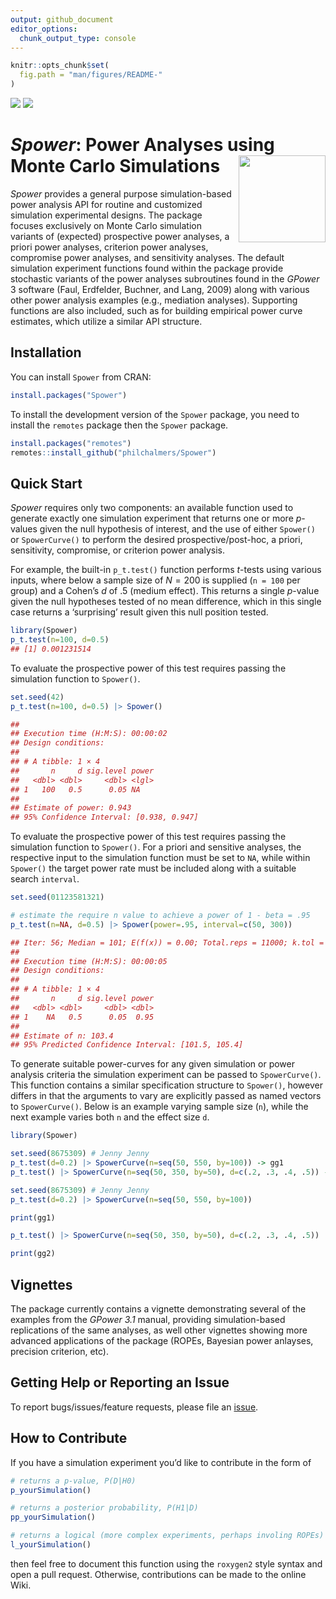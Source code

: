 ```yaml
---
output: github_document
editor_options: 
  chunk_output_type: console
---
```


```r
knitr::opts_chunk$set(
  fig.path = "man/figures/README-"
)
```

[![](http://www.r-pkg.org/badges/version/Spower)](https://www.r-pkg.org:443/pkg/Spower) [![](http://cranlogs.r-pkg.org/badges/grand-total/Spower)](https://CRAN.R-project.org/package=Spower)

# *Spower*: Power Analyses using Monte Carlo Simulations <img src="inst/sticker/S.png" height="139" align="right"/>

*Spower* provides a general purpose simulation-based power analysis 
   API for routine and customized simulation experimental designs. 
   The package focuses exclusively on Monte Carlo simulation variants of 
   (expected) prospective power analyses, a priori power analyses, 
   criterion power analyses, compromise power analyses, and sensitivity analyses. 
   The default simulation experiment functions found within the package 
   provide stochastic variants of the power analyses subroutines found in the 
   *GPower* 3 software (Faul, Erdfelder, Buchner, and Lang, 2009)
   along with various other power analysis examples (e.g., mediation analyses). Supporting
   functions are also included, such as for building empirical power curve estimates,
   which utilize a similar API structure.

## Installation

You can install `Spower` from CRAN:

``` r
install.packages("Spower")
```

To install the development version of the `Spower` package, you need to
install the `remotes` package then the `Spower` package.

``` r
install.packages("remotes")
remotes::install_github("philchalmers/Spower")
```

## Quick Start

*Spower* requires only two components: an available function used to generate exactly
one simulation experiment that returns one or more *p*-values given the null
hypothesis of interest, and the use of either `Spower()` or `SpowerCurve()` to perform
the desired prospective/post-hoc, a priori, sensitivity, compromise, or criterion power analysis. 

For example, the built-in `p_t.test()` function performs *t*-tests using various inputs, where
below a sample size of $N=200$ is supplied (`n = 100` per group) and a Cohen's 
$d$ of .5 (medium effect). This returns a single $p$-value given the null hypotheses tested
of no mean difference, which in this single case returns a 'surprising' result given this
null position tested.

```r
library(Spower)
p_t.test(n=100, d=0.5)
## [1] 0.001231514
```

To evaluate the prospective power of this test requires passing the simulation function 
to `Spower()`.

```r
set.seed(42)
p_t.test(n=100, d=0.5) |> Spower()

##
## Execution time (H:M:S): 00:00:02
## Design conditions: 
##
## # A tibble: 1 × 4
##       n     d sig.level power
##   <dbl> <dbl>     <dbl> <lgl>
## 1   100   0.5      0.05 NA   
## 
## Estimate of power: 0.943
## 95% Confidence Interval: [0.938, 0.947]
```

To evaluate the prospective power of this test requires passing the simulation function 
to `Spower()`. For a priori and sensitive analyses, the respective input to the 
simulation function must be set to `NA`, while within `Spower()` the target power 
rate must be included along with a suitable search `interval`.

```r
set.seed(01123581321)

# estimate the require n value to achieve a power of 1 - beta = .95 
p_t.test(n=NA, d=0.5) |> Spower(power=.95, interval=c(50, 300))

## Iter: 56; Median = 101; E(f(x)) = 0.00; Total.reps = 11000; k.tol = 2; Pred = 103.4
##
## Execution time (H:M:S): 00:00:05
## Design conditions: 
## 
## # A tibble: 1 × 4
##       n     d sig.level power
##   <dbl> <dbl>     <dbl> <dbl>
## 1    NA   0.5      0.05  0.95
## 
## Estimate of n: 103.4
## 95% Predicted Confidence Interval: [101.5, 105.4]
```

To generate suitable power-curves for any given simulation or power analysis criteria the simulation experiment can be passed to `SpowerCurve()`. This function contains a similar specification structure to `Spower()`, however differs in that the arguments to vary are explicitly passed as named vectors to `SpowerCurve()`. Below is an example varying sample size (`n`), while the next example varies both `n` and the effect size `d`.

```r
library(Spower)

set.seed(8675309) # Jenny Jenny
p_t.test(d=0.2) |> SpowerCurve(n=seq(50, 550, by=100)) -> gg1
p_t.test() |> SpowerCurve(n=seq(50, 350, by=50), d=c(.2, .3, .4, .5)) -> gg2
```


```r
set.seed(8675309) # Jenny Jenny
p_t.test(d=0.2) |> SpowerCurve(n=seq(50, 550, by=100))
```

```r
print(gg1)
```

```r
p_t.test() |> SpowerCurve(n=seq(50, 350, by=50), d=c(.2, .3, .4, .5))
```

```r
print(gg2)
```


## Vignettes

The package currently contains a vignette demonstrating several of the examples from
the *GPower 3.1* manual, providing simulation-based replications of the same analyses, as well 
other vignettes showing more advanced applications of the package (ROPEs, Bayesian power anlayses,
precision criterion, etc).

## Getting Help or Reporting an Issue

To report bugs/issues/feature requests, please file an
[issue](https://github.com/philchalmers/Spower/issues/).

## How to Contribute

If you have a simulation experiment you'd like to contribute in the form of

```r
# returns a p-value, P(D|H0)
p_yourSimulation()

# returns a posterior probability, P(H1|D)
pp_yourSimulation()

# returns a logical (more complex experiments, perhaps involing ROPEs)
l_yourSimulation()
```
then feel free to document this function using the `roxygen2` style syntax and 
open a pull request. Otherwise, contributions can be made to the online Wiki.
